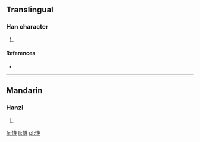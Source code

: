 ==Translingual==

===Han character===
{{Han char|rn=61|rad=心|as=15|sn=18|four=9305<sub>0</sub>|canj=心廿田戈 (PTWI)}}

# {{defn|Han|sort=心15}}

====References====
* {{Han ref|kx=0407.410|dkj=11422|dj=0748.270|hdz=42366.150|uh=61F1|ud=25073|bh=EFCB|bd=61387}}

----

==Mandarin==

===Hanzi===
{{cmn-hanzi|pin=[[miè]] ([[mie4]])|wg=mieh<sup>4</sup>}}

# {{defn|Mandarin|sort=心15}}

[[fr:懱]]
[[li:懱]]
[[pl:懱]]